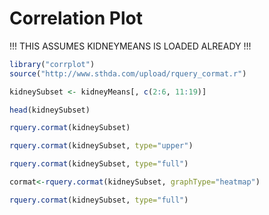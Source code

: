 # Correlation Plot

!!! THIS ASSUMES  KIDNEYMEANS IS LOADED ALREADY !!!

```r

library("corrplot")
source("http://www.sthda.com/upload/rquery_cormat.r")

kidneySubset <- kidneyMeans[, c(2:6, 11:19)]

head(kidneySubset)

rquery.cormat(kidneySubset)

rquery.cormat(kidneySubset, type="upper")

rquery.cormat(kidneySubset, type="full")

cormat<-rquery.cormat(kidneySubset, graphType="heatmap")

rquery.cormat(kidneySubset, type="full")


```

